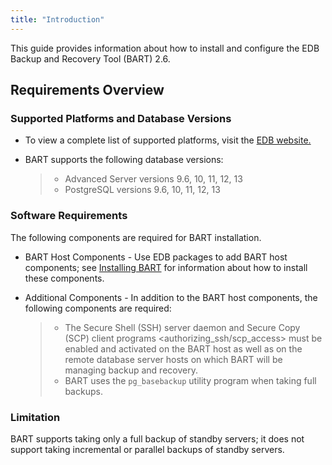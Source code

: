 ```yaml
---
title: "Introduction"
---
```


<div id="requirements_overview" class="registered_link"></div>

This guide provides information about how to install and configure the EDB Backup and Recovery Tool (BART) 2.6.

<div id="requirements_overview" class="registered_link"></div>

## Requirements Overview

### Supported Platforms and Database Versions

-   To view a complete list of supported platforms, visit the [EDB website.](https://www.enterprisedb.com/services-support/edb-supported-products-and-platforms)

-   BART supports the following database versions:

    > -   Advanced Server versions 9.6, 10, 11, 12, 13
    > -   PostgreSQL versions 9.6, 10, 11, 12, 13

### Software Requirements

The following components are required for BART installation.

-   BART Host Components - Use EDB packages to add BART host components; see [Installing BART](02_installing_bart/#installing_bart_using_an_rpm_package) for information about how to install these components.

-   Additional Components - In addition to the BART host components, the following components are required:

    > -   The <span class="title-ref">Secure Shell (SSH) server daemon and Secure Copy (SCP) client programs &lt;authorizing_ssh/scp_access></span> must be enabled and activated on the BART host as well as on the remote database server hosts on which BART will be managing backup and recovery.
    > -   BART uses the `pg_basebackup` utility program when taking full backups.

### Limitation

BART supports taking only a full backup of standby servers; it does not support taking incremental or parallel backups of standby servers.
